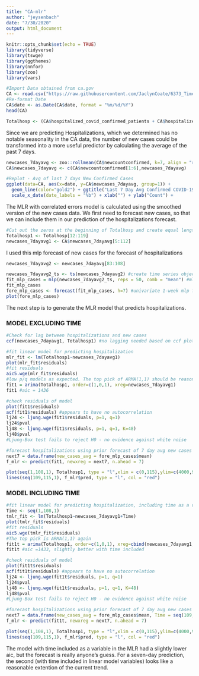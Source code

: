 ---
title: "CA-mlr"
author: "jeysenbach"
date: "7/30/2020"
output: html_document
---
```{r setup, message=FALSE, warning=FALSE}
knitr::opts_chunk$set(echo = TRUE)
library(tidyverse)
library(tswge)
library(ggthemes)
library(nnfor)
library(zoo)
library(vars)
```

```{r, message=FALSE}
#Import Data obtained from ca.gov
CA <- read.csv("https://raw.githubusercontent.com/JaclynCoate/6373_Time_Series/master/TermProject/Data/CA_COVID_7.16.20.csv", header = T)
#Re-format Date
CA$date <- as.Date(CA$date, format = "%m/%d/%Y")
head(CA)

Totalhosp <- (CA$hospitalized_covid_confirmed_patients + CA$hospitalized_suspected_covid_patients)
```

Since we are predicting Hospitalizations, which we determined has no notable seasonality in the CA data, the number of new cases could be transformed into a more useful predictor by calculating the average of the past 7 days.

```{r}

newcases_7dayavg <- zoo::rollmean(CA$newcountconfirmed, k=7, align = "right")
CA$newcases_7dayavg <- c(CA$newcountconfirmed[1:6],newcases_7dayavg)

#Replot - Avg of last 7 days New Confirmed Cases
ggplot(data=CA, aes(x=date, y=CA$newcases_7dayavg, group=1)) + 
  geom_line(color="gold2") + ggtitle("Last 7 Day Avg Confirmed COVID-19 Cases in CA") + 
  scale_x_date(date_labels = "%b") + xlab("") + ylab("Count") +           theme_fivethirtyeight()
```

The MLR with correlated errors model is calculated using the smoothed version of the new cases data. We first need to forecast new cases, so that we can include them in our prediction of the hospitalizations forecast.

```{r}
#Cut out the zeros at the beginning of Totalhosp and create equal length variable for new cases that lines up with hospital data
Totalhosp1 <- Totalhosp[12:119]
newcases_7dayavg1 <- CA$newcases_7dayavg[5:112]
```

I used this mlp forecast of new cases for the forecast of hospitalizations

```{r}
newcases_7dayavg2 <- newcases_7dayavg[83:108]

newcases_7dayavg2_ts <- ts(newcases_7dayavg2) #create time series object
fit_mlp_cases = mlp(newcases_7dayavg2_ts, reps = 50, comb = "mean") #mlp fit
fit_mlp_cases
fore_mlp_cases <- forecast(fit_mlp_cases, h=7) #univariate 1-week mlp forecast
plot(fore_mlp_cases)
```


The next step is to generate the MLR model that predicts hospitalizations.

### MODEL EXCLUDING TIME

```{r}
#Check for lag between hospitalizations and new cases
ccf(newcases_7dayavg1, Totalhosp1) #no lagging needed based on ccf plot

#fit linear model for predicting hospitalization
mlr_fit <- lm(Totalhosp1~newcases_7dayavg1)
plot(mlr_fit$residuals)
#fit residuals
aic5.wge(mlr_fit$residuals) 
#low p/q models as expected. The top pick of ARMA(1,1) should be reasonable
fit1 = arima(Totalhosp1, order=c(1,0,1), xreg=newcases_7dayavg1)
fit1 #aic = 1436

#check residuals of model
plot(fit1$residuals)
acf(fit1$residuals) #appears to have no autocorrelation
lj24 <- ljung.wge(fit1$residuals, p=1, q=1)
lj24$pval
lj48 <- ljung.wge(fit1$residuals, p=1, q=1, K=48)
lj48$pval
#Ljung-Box test fails to reject H0 - no evidence against white noise

#forecast hospitalizations using prior forecast of 7 day avg new cases by mlp model
next7 = data.frame(new_cases_avg = fore_mlp_cases$mean)
f_mlr <- predict(fit1, newxreg = next7, n.ahead = 7)

plot(seq(1,108,1), Totalhosp1, type = "l",xlim = c(0,115),ylim=c(4000,9000), xlab="days", ylab = "COVID-Related Hospitalized Patients", main = "7 Day Forecast - Linear Regression with Corr Errors Model")
lines(seq(109,115,1), f_mlr$pred, type = "l", col = "red")
```



### MODEL INCLUDING TIME

```{r}
#fit linear model for predicting hospitalization, including time as a variable
Time <- seq(1,108,1)
tmlr_fit <- lm(Totalhosp1~newcases_7dayavg1+Time)
plot(tmlr_fit$residuals)
#fit residuals
aic5.wge(tmlr_fit$residuals) 
#The top pick is ARMA(1,1) again
fit1t = arima(Totalhosp1, order=c(1,0,1), xreg=cbind(newcases_7dayavg1,Time))
fit1t #aic =1433, slightly better with time included

#check residuals of model
plot(fit1t$residuals)
acf(fit1t$residuals) #appears to have no autocorrelation
lj24 <- ljung.wge(fit1t$residuals, p=1, q=1)
lj24$pval
lj48 <- ljung.wge(fit1t$residuals, p=1, q=1, K=48)
lj48$pval
#Ljung-Box test fails to reject H0 - no evidence against white noise

#forecast hospitalizations using prior forecast of 7 day avg new cases by mlp model
next7 = data.frame(new_cases_avg = fore_mlp_cases$mean, Time = seq(109,115,1))
f_mlr <- predict(fit1t, newxreg = next7, n.ahead = 7)

plot(seq(1,108,1), Totalhosp1, type = "l",xlim = c(0,115),ylim=c(4000,9000), xlab="days", ylab = "COVID-Related Hospitalized Patients", main = "7 Day Forecast - Linear Regression with Corr Errors Model")
lines(seq(109,115,1), f_mlr$pred, type = "l", col = "red")
```


The model with time included as a variable in the MLR had a slightly lower aic, but the forecast is really anyone's guess. For a seven-day prediction, the second (with time included in linear model variables) looks like a reasonable extention of the current trend.
